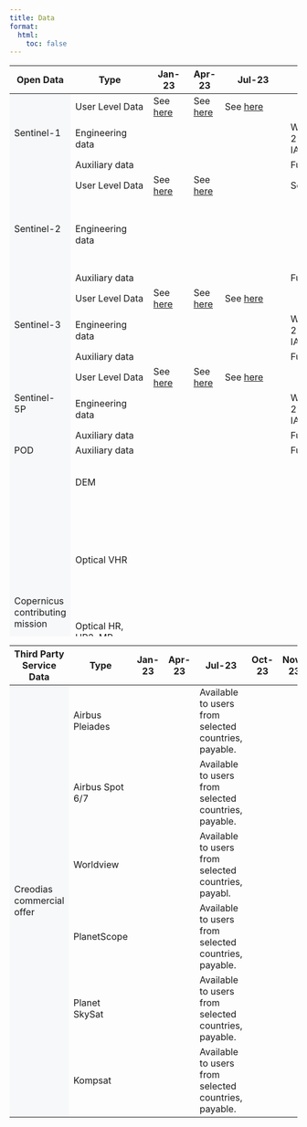 ```yaml
---
title: Data
format:
  html:
    toc: false
---
```


```{=html}

<div class="table-responsive">
    <table class="table-roadmap" style="height:1000px;">
        <thead>
            <tr>
                    <th>Open Data</th>
                    <th>Type</th>
                    <th>Jan-23</th>
                    <th>Apr-23</th>
                    <th>Jul-23</th>
                    <th>Oct-23</th>
                    <th>Nov-23</th>
                    <th>Dec-24</th>
                    <th>Q1-24</th>
                    <th>Q2-24</th>
            </tr>
        </thead>
        <tbody>
            <tr id="sentinel1" class="header">
                <td rowspan="3" bgcolor="#f7f8fa">Sentinel-1</td>
                <td>User Level Data</td>
                <td>See <a href="https://documentation.dataspace.copernicus.eu/Data/Sentinel1.html" target="_blank">here </a></td>
                <td>See <a href="https://documentation.dataspace.copernicus.eu/Data/Sentinel1.html" target="_blank">here</a></td>
                <td>See <a href="https://documentation.dataspace.copernicus.eu/Data/Sentinel1.html" target="_blank">here</a></td>
                <td></td>
                <td></td>
                <td></td>
                <td></td>
                <td></td>
            </tr>
            <tr class="sentinel1">
                <td>Engineering data</td>
                <td></td>
                <td></td>
                <td></td>
                <td>World: Last 2 weeks IAD</td>
                <td></td>
                <td></td>
                <td></td>
                <td></td>
            </tr>
            <tr class="sentinel1">
                <td>Auxiliary data</td>
                <td></td>
                <td></td>
                <td></td>
                <td>Full archive</td>
                <td></td>
                <td></td>
                <td></td>
                <td></td>
            </tr>
            <tr id="sentinel2" class="header">
                <td rowspan="3" bgcolor="#f7f8fa">Sentinel-2</td>
                <td>User Level Data</td>
                <td>See <a href="https://documentation.dataspace.copernicus.eu/Data/Sentinel2.html" target="_blank">here</a></td>
                <td>See <a href="https://documentation.dataspace.copernicus.eu/Data/Sentinel2.html" target="_blank">here</a></td>
                <td></td>
                <td>See <a href="https://documentation.dataspace.copernicus.eu/Data/Sentinel2.html" target="_blank">here</a></td>
                <td></td>
                <td></td>
                <td></td>
                <td></td>
            </tr>
            <tr class="sentinel2">
                <td>Engineering data</td>
                <td></td>
                <td></td>
                <td></td>
                <td></td>
                <td>World: Last 2 weeks IAD (L1B)</td>
                <td>World: Last 2 weeks IAD (L0, L1A)</td>
                <td></td>
                <td></td>
            </tr>
                <tr class="sentinel2">
                <td>Auxiliary data</td>
                <td></td>
                <td></td>
                <td></td>
                <td>Full archive</td>
                <td></td>
                <td></td>
                <td></td>
                <td></td>
            </tr>
            <tr id="sentinel3" class="header">
                <td rowspan="3" bgcolor="#f7f8fa">Sentinel-3</td>
                <td>User Level Data</td>
                <td>See <a href="https://documentation.dataspace.copernicus.eu/Data/Sentinel3.html" target="_blank">here</a></td>
                <td>See <a href="https://documentation.dataspace.copernicus.eu/Data/Sentinel3.html" target="_blank">here</a></td>
                <td>See <a href="https://documentation.dataspace.copernicus.eu/Data/Sentinel3.html" target="_blank">here</a></td>
                <td></td>
                <td></td>
                <td></td>
                <td></td>
                <td></td>
            </tr>
            <tr class="sentinel3">
                <td>Engineering data</td>
                <td></td>
                <td></td>
                <td></td>
                <td>World: Last 2 weeks IAD</td>
                <td></td>
                <td></td>
                <td></td>
                <td></td>
            </tr>
            <tr class="sentinel3">
                <td>Auxiliary data</td>
                <td></td>
                <td></td>
                <td></td>
                <td>Full archive</td>
                <td></td>
                <td></td>
                <td></td>
                <td></td>
            </tr>
            <tr id="sentinel5" class="header">
                <td rowspan="3" bgcolor="#f7f8fa">Sentinel-5P</td>
                <td>User Level Data</td>
                <td>See <a href="https://documentation.dataspace.copernicus.eu/Data/Sentinel5P.html" target="_blank">here</a></td>
                <td>See <a href="https://documentation.dataspace.copernicus.eu/Data/Sentinel5P.html" target="_blank">here</a></td>
                <td>See <a href="https://documentation.dataspace.copernicus.eu/Data/Sentinel5P.html" target="_blank">here</a></td>
                <td></td>
                <td></td>
                <td></td>
                <td></td>
                <td></td>
            </tr>
            <tr class="sentinel5">
                <td>Engineering data</td>
                <td></td>
                <td></td>
                <td></td>
                <td>World: Last 2 weeks IAD</td>
                <td></td>
                <td></td>
                <td></td>
                <td></td>
            </tr>
            <tr class="sentinel5">
                <td>Auxiliary data</td>
                <td></td>
                <td></td>
                <td></td>
                <td>Full archive</td>
                <td></td>
                <td></td>
                <td></td>
                <td></td>
            </tr>
            <tr id="seg1" class="header">
                <td rowspan="1" bgcolor="#f7f8fa">POD</td>
                <td>Auxiliary data</td>
                <td></td>
                <td></td>
                <td></td>
                <td>Full archive</td>
                <td></td>
                <td></td>
                <td></td>
                <td></td>
            </tr>
            <tr id="scm" class="header">
                <td rowspan="7" bgcolor="#f7f8fa">Copernicus contributing mission</td>
                <td>DEM</td>
                <td></td>
                <td></td>
                <td></td>
                <td></td>
                <td></td>
                <td></td>
                <td>COP DEM datasets (view)</td>
                <td></td>
            </tr>
            <tr class="scm">
                <td>Optical VHR</td>
                <td></td>
                <td></td>
                <td></td>
                <td></td>
                <td></td>
                <td>VHR 2021, VHR 2018</td>
                <td>VHR 2021 (view), VHR 2018 (view), VHR Urban Atlas</td>
                <td>VHR 2015 (view)</td>
            </tr>
            <tr class="scm">
                <td>Optical HR, HR2, MR</td>
                <td></td>
                <td></td>
                <td></td>
                <td></td>
                <td></td>
                <td></td>
                <td>Optical CCM datasets</td>
                <td></td>
            </tr>
            <tr class="scm">
                <td>SAR</td>
                <td></td>
                <td></td>
                <td></td>
                <td></td>
                <td></td>
                <td></td>
                <td>SAR Sea Ice</td>
                <td></td>
            </tr>
            <tr id="cod" class="header">
                <td rowspan="11" bgcolor="#f7f8fa">Complementary open data</td>
                <td>SMOS</td>
                <td></td>
                <td></td>
                <td>MIRAS</td>
                <td></td>
                <td></td>
                <td></td>
                <td></td>
                <td></td>
            </tr>
            <tr class="cod">
                <td>Envisat</td>
                <td></td>
                <td></td>
                <td>MERIS, ASAR</td>
                <td></td>
                <td></td>
                <td></td>
                <td></td>
                <td></td>
            </tr>
            <tr class="cod">
                <td>CAMS</td>
                <td></td>
                <td></td>
                <td>Copernicus Atmosphere Monitoring Service</td>
                <td></td>
                <td></td>
                <td></td>
                <td></td>
                <td></td>
            </tr>
            <tr class="cod">
                <td>CEMS</td>
                <td></td>
                <td></td>
                <td>Copernicus Emergency Management Service</td>
                <td></td>
                <td></td>
                <td></td>
                <td></td>
                <td></td>
            </tr>
            <tr class="cod">
                <td>CLMS</td>
                <td></td>
                <td></td>
                <td>Copernicus Land Monitoring Service</td>
                <td></td>
                <td></td>
                <td></td>
                <td></td>
                <td></td>
            </tr>
            <tr class="cod">
                <td>CMEMS</td>
                <td></td>
                <td></td>
                <td>Copernicus Marine Service</td>
                <td></td>
                <td></td>
                <td></td>
                <td></td>
                <td></td>
            </tr>
            <tr class="cod">
                <td>S2GLC</td>
                <td></td>
                <td></td>
                <td>High resolution Land Cover Map of Europe</td>
                <td></td>
                <td></td>
                <td></td>
                <td></td>
                <td></td>
            </tr>
            <tr class="cod">
                <td>ESA WorldCover</td>
                <td></td>
                <td></td>
                <td>High resolution Land Cover Map of the world for 2020 and 2021, in COG</td>
                <td></td>
                <td></td>
                <td></td>
                <td></td>
                <td></td>
            </tr>
            <tr class="cod">
                <td>Landsat 5</td>
                <td></td>
                <td></td>
                <td>Europe coverage produced by ESA</td>
                <td></td>
                <td></td>
                <td></td>
                <td></td>
                <td></td>
            </tr>
            <tr class="cod">
                <td>Landsat 7</td>
                <td></td>
                <td></td>
                <td>Europe coverage produced by ESA</td>
                <td></td>
                <td></td>
                <td></td>
                <td></td>
                <td></td>
            </tr>
            <tr class="cod">
                <td>Landsat 8</td>
                <td></td>
                <td></td>
                <td>Europe coverage produced by ESA</td>
                <td></td>
                <td></td>
                <td></td>
                <td></td>
                <td></td>
            </tr>
        </tbody>
    </table>
</div>

<div class="table-responsive">
    <table class="table-roadmap table-fixed-header" style="height:1000px;">
        <thead>
            <tr>
                <th>Third Party Service Data</th>
                <th>Type</th>
                <th>Jan-23</th>
                <th>Apr-23</th>
                <th>Jul-23</th>
                <th>Oct-23</th>
                <th>Nov-23</th>
                <th>Dec-24</th>
                <th>Q1-24</th>
                <th>Q2-24</th>
            </tr>
        </thead>
        <tbody>
            <tr id="cd" class="header">
                <td rowspan="6" bgcolor="#f7f8fa">Creodias commercial offer</td>
                <td>Airbus Pleiades</td>
                <td></td>
                <td></td>
                <td>Available to users from selected countries, payable.</td>
                <td></td>
                <td></td>
                <td></td>
                <td></td>
                <td></td>
            </tr>
            <tr class="cd">
                <td>Airbus Spot 6/7</td>
                <td></td>
                <td></td>
                <td>Available to users from selected countries, payable.</td>
                <td></td>
                <td></td>
                <td></td>
                <td></td>
                <td></td>
            </tr>
            <tr class="cd">
                <td>Worldview</td>
                <td></td>
                <td></td>
                <td>Available to users from selected countries, payabl.</td>
                <td></td>
                <td></td>
                <td></td>
                <td></td>
                <td></td>
            </tr>
            <tr class="cd">
                <td>PlanetScope</td>
                <td></td>
                <td></td>
                <td>Available to users from selected countries, payable.</td>
                <td></td>
                <td></td>
                <td></td>
                <td></td>
                <td></td>
            </tr>
            <tr class="cd">
                <td>Planet SkySat</td>
                <td></td>
                <td></td>
                <td>Available to users from selected countries, payable.</td>
                <td></td>
                <td></td>
                <td></td>
                <td></td>
                <td></td>
            </tr>
            <tr class="cd">
                <td>Kompsat&nbsp;</td>
                <td></td>
                <td></td>
                <td>Available to users from selected countries, payable.</td>
                <td></td>
                <td></td>
                <td></td>
                <td></td>
                <td></td>
            </tr>
        </tbody>
    </table>
</div>

```
